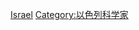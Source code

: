 {{Commonscat|Physicians from Israel}}

[[Category:各國醫學家|Israel]]
[[Category:以色列科学家|Category:以色列科学家]]